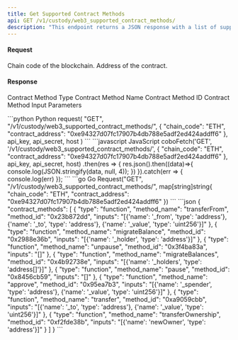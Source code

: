 ```yaml
---
title: Get Supported Contract Methods
api: GET /v1/custody/web3_supported_contract_methods/ 
description: "This endpoint returns a JSON response with a list of supported contract methods for a given chain and contract address."
---
```

#### Request
<ParamField query="chain_code" type="String" required>Chain code of the blockchain.</ParamField>
<ParamField query="contract_address" type="String" required>Address of the contract.</ParamField>

#### Response
<ResponseField name="type" type="String" >Contract Method Type</ResponseField> 
<ResponseField name="method_name" type="String" >Contract Method Name</ResponseField> 
<ResponseField name="method_id" type="String" >Contract Method ID</ResponseField>
<ResponseField name="inputs" type="String" >Contract Method Input Parameters</ResponseField>

<RequestExample>
```python Python
request(
    "GET",
    "/v1/custody/web3_supported_contract_methods/",
    {
        "chain_code": "ETH",
        "contract_address": "0xe94327d07fc17907b4db788e5adf2ed424addff6"
    },
    api_key, api_secret, host
)
```
```javascript JavaScript
coboFetch('GET', '/v1/custody/web3_supported_contract_methods/', {
      "chain_code": "ETH",
      "contract_address": "0xe94327d07fc17907b4db788e5adf2ed424addff6"
}, api_key, api_secret, host)
    .then(res => {
        res.json().then((data)=>{
            console.log(JSON.stringify(data, null, 4));
        })
    }).catch(err => {
        console.log(err)
    });
```
```go Go
Request("GET", "/v1/custody/web3_supported_contract_methods/", map[string]string{
      "chain_code": "ETH",
      "contract_address": "0xe94327d07fc17907b4db788e5adf2ed424addff6"
})
```
</RequestExample>

<ResponseExample>
```json
{
  "contract_methods": [
    {
      "type": "function",
      "method_name": "transferFrom",
      "method_id": "0x23b872dd",
      "inputs": "[{'name': '_from', 'type': 'address'}, {'name': '_to', 'type': 'address'}, {'name': '_value', 'type': 'uint256'}]"
    },
    {
      "type": "function",
      "method_name": "migrateBalance",
      "method_id": "0x2988e36b",
      "inputs": "[{'name': '_holder', 'type': 'address'}]"
    },
    {
      "type": "function",
      "method_name": "unpause",
      "method_id": "0x3f4ba83a",
      "inputs": "[]"
    },
    {
      "type": "function",
      "method_name": "migrateBalances",
      "method_id": "0x4b92738e",
      "inputs": "[{'name': '_holders', 'type': 'address[]'}]"
    },
    {
      "type": "function",
      "method_name": "pause",
      "method_id": "0x8456cb59",
      "inputs": "[]"
    },
    {
      "type": "function",
      "method_name": "approve",
      "method_id": "0x95ea7b3",
      "inputs": "[{'name': '_spender', 'type': 'address'}, {'name': '_value', 'type': 'uint256'}]"
    },
    {
      "type": "function",
      "method_name": "transfer",
      "method_id": "0xa9059cbb",
      "inputs": "[{'name': '_to', 'type': 'address'}, {'name': '_value', 'type': 'uint256'}]"
    },
    {
      "type": "function",
      "method_name": "transferOwnership",
      "method_id": "0xf2fde38b",
      "inputs": "[{'name': 'newOwner', 'type': 'address'}]"
    }
  ]
}
```
</ResponseExample>
